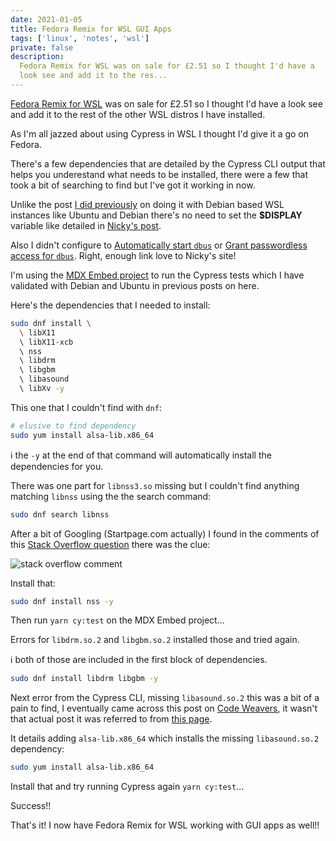 ```yaml
---
date: 2021-01-05
title: Fedora Remix for WSL GUI Apps
tags: ['linux', 'notes', 'wsl']
private: false
description:
  Fedora Remix for WSL was on sale for £2.51 so I thought I'd have a
  look see and add it to the res...
---
```


[Fedora Remix for WSL] was on sale for £2.51 so I thought I'd have a
look see and add it to the rest of the other WSL distros I have
installed.

As I'm all jazzed about using Cypress in WSL I thought I'd give it a
go on Fedora.

There's a few dependencies that are detailed by the Cypress CLI output
that helps you underestand what needs to be installed, there were a
few that took a bit of searching to find but I've got it working in
now.

Unlike the post [I did previously] on doing it with Debian based WSL
instances like Ubuntu and Debian there's no need to set the
**$DISPLAY** variable like detailed in [Nicky's post].

Also I didn't configure to [Automatically start `dbus`] or [Grant
passwordless access for `dbus`]. Right, enough link love to Nicky's
site!

I'm using the [MDX Embed project] to run the Cypress tests which I
have validated with Debian and Ubuntu in previous posts on here.

Here's the dependencies that I needed to install:

```bash
sudo dnf install \
  \ libX11
  \ libX11-xcb
  \ nss
  \ libdrm
  \ libgbm
  \ libasound
  \ libXv -y
```

This one that I couldn't find with `dnf`:

```bash
# elusive to find dependency
sudo yum install alsa-lib.x86_64
```

ℹ the `-y` at the end of that command will automatically install the
dependencies for you.

There was one part for `libnss3.so` missing but I couldn't find
anything matching `libnss` using the the search command:

```bash
sudo dnf search libnss
```

After a bit of Googling (Startpage.com actually) I found in the
comments of this [Stack Overflow question] there was the clue:

![stack overflow comment]

Install that:

```bash
sudo dnf install nss -y
```

Then run `yarn cy:test` on the MDX Embed project...

Errors for `libdrm.so.2` and `libgbm.so.2` installed those and tried
again.

ℹ both of those are included in the first block of dependencies.

```bash
sudo dnf install libdrm libgbm -y
```

Next error from the Cypress CLI, missing `libasound.so.2` this was a
bit of a pain to find, I eventually came across this post on [Code
Weavers], it wasn't that actual post it was referred to from [this
page].

It details adding `alsa-lib.x86_64` which installs the missing
`libasound.so.2` dependency:

```bash
sudo yum install alsa-lib.x86_64
```

Install that and try running Cypress again `yarn cy:test`...

Success!!

That's it! I now have Fedora Remix for WSL working with GUI apps as
well!!

[fedora remix for wsl]:
  https://www.microsoft.com/en-us/p/fedora-remix-for-wsl/9n6gdm4k2hnc?activetab=pivot:overviewtab
[i did previously]: http://scottspence.com/2020/12/09/gui-with-wsl/
[nicky's post]:
  https://nickymeuleman.netlify.app/blog/gui-on-wsl2-cypress
[automatically start `dbus`]:
  https://nickymeuleman.netlify.app/blog/gui-on-wsl2-cypress#automatically-start-dbus
[grant passwordless access for `dbus`]:
  https://nickymeuleman.netlify.app/blog/gui-on-wsl2-cypress#grant-passwordless-access-for-dbus
[stack overflow question]:
  https://stackoverflow.com/questions/58134793/error-while-loading-shared-libraries-libnss3-so-while-running-gtlab-ci-job-to
[stack overflow comment]: ./stack-overflow-comment.png
[code weavers]:
  https://www.codeweavers.com/support/wiki/Diag/MissingLibAsoundMidi
[this page]:
  https://www.codeweavers.com/support/wiki/Diag/MissingLibAsound
[mdx embed project]: https://github.com/PaulieScanlon/mdx-embed
